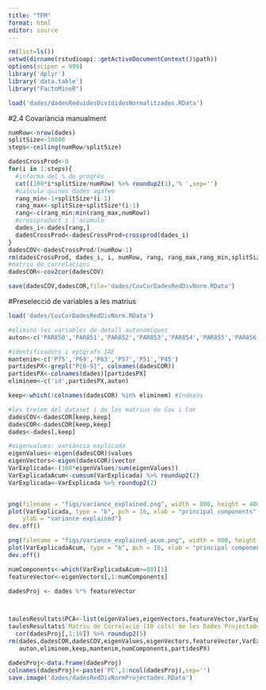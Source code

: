 ---
title: "TFM"
format: html
editor: source
---

```{r}
rm(list=ls())
setwd(dirname(rstudioapi::getActiveDocumentContext()$path))
options(scipen = 999)
library('dplyr')
library('data.table')
library("FactoMineR")

load('dades/dadesReduidesDivididesNormalitzades.RData')
```

#2.4 Covariància manualment

```{r}
numRow<-nrow(dades)
splitSize<-10000
steps<-ceiling(numRow/splitSize)

dadesCrossProd<-0
for(i in 1:steps){
  #informa del % de progrés
  cat((100*i*splitSize/numRow) %>% roundup2(1),'% ',sep='')
  #calcula quines dades agafem
  rang_min<-1+splitSize*(i-1)
  rang_max<-splitSize+splitSize*(i-1)
  rang<-c(rang_min:min(rang_max,numRow))
  #crossproduct i l'acumulo
  dades_i<-dades[rang,]
  dadesCrossProd<-dadesCrossProd+crossprod(dades_i)
}
dadesCOV<-dadesCrossProd/(numRow-1)
rm(dadesCrossProd, dades_i, i, numRow, rang, rang_max,rang_min,splitSize,steps)
#matriu de correlacions
dadesCOR<-cov2cor(dadesCOV)

save(dadesCOV,dadesCOR,file='dades/CovCorDadesRedDivNorm.RData')
```

#Preselecció de variables a les matrius

```{r}
load('dades/CovCorDadesRedDivNorm.RData')

#elimino les variables de detall autonòmiques
auton<-c('PAR850','PAR851','PAR852','PAR853','PAR854','PAR855','PAR856','PAR857','PAR858','PAR860','PAR862','PAR863','PAR864','PAR849','PAR865','PAR866','PAR867','PAR868','PAR869','PAR870','PAR871','PAR872','PAR873','PAR874','PAR875','PAR876','PAR877','PAR878','PAR879','PAR880','PAR881','PAR882','PAR883','PAR884','PAR885','PAR886','PAR887','PAR888','PAR889','PAR890','PAR891','PAR892','PAR893','PAR894','PAR895','PAR896','PAR803','PAR812','PAR813','PAR822','PAR897','PAR898','PAR899','PAR900','PAR901','PAR902','PAR903','PAR904','PAR905','PAR906','PAR907','PAR908','PAR909','PAR910','PAR913','PAR914','PAR915','PAR771','PAR916','PAR917','PAR918','PAR919','PAR920','PAR921','PAR922','PAR923','PAR924','PAR925','PAR926','PAR927','PAR928','PAR933','PAR934','PAR935','PAR936','PAR937','PAR938','PAR939','PAR940','PAR941','PAR942','PAR944','PAR945','PAR946','PAR947','PAR948','PAR950','PAR951','PAR952','PAR953','PAR954','PAR772','PAR774','PAR775','PAR818','PAR819','PAR820','PAR821','PAR823','PAR955','PAR956','PAR957','PAR958','PAR959','PAR960','PAR961','PAR962','PAR963','PAR964','PAR965','PAR966','PAR967','PAR968','PAR763','PAR969','PAR970','PAR971','PAR972','PAR973','PAR974','PAR799','PAR975','PAR976','PAR978','PAR979','PAR980','PAR981','PAR982','PAR983','PAR984','PAR985','PAR986','PAR987','PAR988','PAR990','PAR991','PAR992','PAR994','PAR995','PAR996','PAR997','PAR998','PAR999','PAR1000','PAR1001','PAR1002','PAR1003','PAR1004','PAR1005','PAR1006','PAR1007','PAR1008','PAR824','PAR1009','PAR1010','PAR1011','PAR1012','PAR1013','PAR1014','PAR1015','PAR1016','PAR1017','PAR1018','PAR1019','PAR1020','PAR1021','PAR1022','PAR1023','PAR1024','PAR1025','PAR1026','PAR1027','PAR1028','PAR1029','PAR1030','PAR1031','PAR1032','PAR1034','PAR1035','PAR1036','PAR1037','PAR825','PAR828','PAR1038','PAR1039','PAR1040','PAR1041','PAR1042','PAR1043','PAR1044','PAR1045','PAR1046','PAR1047','PAR1048','PAR1049','PAR1050','PAR1051','PAR1052','PAR1053','PAR1054','PAR1055','PAR1056','PAR1057','PAR1058','PAR1059','PAR1060','PAR1073','PAR1157','PAR1158','PAR1161','PAR1074','PAR1061','PAR1062','PAR1063','PAR1065','PAR1066','PAR1068','PAR1069','PAR1072','PAR1163','PAR1075','PAR1077','PAR1079','PAR1080','PAR1081','PAR1165','PAR1166','PAR1167','PAR1082','PAR1083','PAR1084','PAR1085','PAR1086','PAR1087','PAR1088','PAR1089','PAR1090','PAR1091','PAR1092','PAR1093','PAR1094','PAR1095','PAR1097','PAR1111','PAR1099','PAR1100','PAR1101','PAR1102','PAR1103','PAR1104','PAR1105','PAR1106','PAR1108','PAR1110','PAR1112','PAR1113','PAR1114','PAR1115','PAR1078','PAR1116','PAR1117','PAR1118','PAR1119','PAR1120','PAR1169','PAR1171','PAR1172','PAR1173','PAR1121')

#identificadors i epígrafs IAE
mantenim<-c('P75','P69','P63','P57','P51','P45')
partidesPX<-grepl("P[0-9]", colnames(dadesCOR))
partidesPX<-colnames(dades)[partidesPX]
eliminem<-c('id',partidesPX,auton)

keep<-which(!colnames(dadesCOR) %in% eliminem) #índexos

#les treiem del dataset i de les matrius de Cov i Cor
dadesCOV<-dadesCOR[keep,keep]
dadesCOR<-dadesCOR[keep,keep]
dades<-dades[,keep]

#eigenvalues: variància explicada
eigenValues<-eigen(dadesCOR)$values
eigenVectors<-eigen(dadesCOR)$vector
VarExplicada<-(100*eigenValues/sum(eigenValues))
VarExplicadaAcum<-cumsum(VarExplicada) %>% roundup2(2)
VarExplicada<-VarExplicada %>% roundup2(2)


png(filename = "figs/variance_explained.png", width = 800, height = 400)
plot(VarExplicada, type = "b", pch = 16, xlab = "principal components", 
    ylab = "variance explained")
dev.off()

png(filename = "figs/variance_explained_acum.png", width = 800, height = 400)
plot(VarExplicadaAcum, type = "b", pch = 16, xlab = "principal components",  ylab = "variance explained")
dev.off()


```

```{r}
numComponents<-which(VarExplicadaAcum>=80)[1]
featureVector<-eigenVectors[,1:numComponents]

dadesProj <- dades %*% featureVector



taulesResultats$PCA<-list(eigenValues,eigenVectors,featureVector,VarExplicada,VarExplicadaAcum)
taulesResultats$`Matriu de Correlació (10 cols) de les Dades Projectades amb PCA (arr. 5 decimals)`<- 
  cor(dadesProj[,1:10]) %>% roundup2(5)
rm(dades,dadesCOR,dadesCOV,eigenValues,eigenVectors,featureVector,VarExplicada,VarExplicadaAcum,
   auton,eliminem,keep,mantenim,numComponents,partidesPX)

dadesProj<-data.frame(dadesProj)
colnames(dadesProj)<-paste('PC',1:ncol(dadesProj),sep='')
save.image('dades/dadesRedDivNormProjectades.RData')
```



